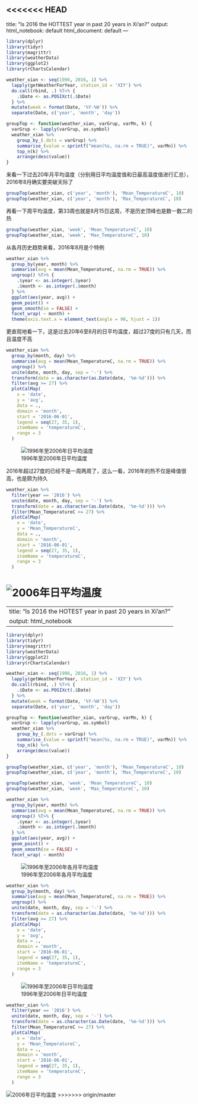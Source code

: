 <<<<<<< HEAD
---
title: "Is 2016 the HOTTEST year in past 20 years in Xi'an?"
output:
  html_notebook: default
  html_document: default
---

```r
library(dplyr)
library(tidyr)
library(magrittr)
library(weatherData)
library(ggplot2)
library(rChartsCalendar)

weather_xian <- seq(1996, 2016, 1) %>% 
  lapply(getWeatherForYear, station_id = 'XIY') %>% 
  do.call(rbind, .) %T>% {
    .$Date <- as.POSIXct(.$Date)
  } %>% 
  mutate(week = format(Date, '%Y-%W')) %>% 
  separate(Date, c('year', 'month', 'day'))

groupTop <- function(weather_xian, varGrup, varMn, k) {
  varGrup <- lapply(varGrup, as.symbol)
  weather_xian %>% 
    group_by_(.dots = varGrup) %>% 
    summarise_(value = sprintf("mean(%s, na.rm = TRUE)", varMn)) %>% 
    top_n(k) %>% 
    arrange(desc(value))
}

```

来看一下过去20年月平均温度（分别用日平均温度值和日最高温度值进行汇总），2016年8月确实要突破天际了
```r
groupTop(weather_xian, c('year', 'month'), 'Mean_TemperatureC', 10)
groupTop(weather_xian, c('year', 'month'), 'Max_TemperatureC', 10)
```

再看一下周平均温度，第33周也就是8月15日这周，不是历史顶峰也是数一数二的热
```r
groupTop(weather_xian, 'week', 'Mean_TemperatureC', 10)
groupTop(weather_xian, 'week', 'Max_TemperatureC', 10)
```

从各月历史趋势来看，2016年8月是个特例
```r
weather_xian %>% 
  group_by(year, month) %>% 
  summarise(avg = mean(Mean_TemperatureC, na.rm = TRUE)) %>% 
  ungroup() %T>% {
    .$year <- as.integer(.$year)
    .$month <- as.integer(.$month)
  } %>% 
  ggplot(aes(year, avg)) + 
  geom_point() + 
  geom_smooth(se = FALSE) + 
  facet_wrap( ~ month) + 
  theme(axis.text.x = element_text(angle = 90, hjust = 1))
```

更直观地看一下，这是过去20年6至8月的日平均温度，超过27度的只有几天，而且温度不高
```r
weather_xian %>% 
  group_by(month, day) %>% 
  summarise(avg = mean(Mean_TemperatureC, na.rm = TRUE)) %>% 
  ungroup() %>% 
  unite(date, month, day, sep = '-') %>% 
  transform(date = as.character(as.Date(date, '%m-%d'))) %>% 
  filter(avg >= 27) %>% 
  plotCalMap(
    x = 'date', 
    y = 'avg', 
    data = ., 
    domain = 'month', 
    start = '2016-06-01', 
    legend = seq(27, 35, 1), 
    itemName = 'temperatureC', 
    range = 3
  )
```

![1996年至2006年日平均温度](avg_1996_2016.png)

2016年超过27度的已经不是一周两周了，这么一看，2016年的热不仅是峰值很高，也是颇为持久
```r
weather_xian %>% 
  filter(year == '2016') %>% 
  unite(date, month, day, sep = '-') %>% 
  transform(date = as.character(as.Date(date, '%m-%d'))) %>% 
  filter(Mean_TemperatureC >= 27) %>% 
  plotCalMap(
    x = 'date', 
    y = 'Mean_TemperatureC', 
    data = ., 
    domain = 'month', 
    start = '2016-06-01', 
    legend = seq(27, 35, 1), 
    itemName = 'temperatureC', 
    range = 3
  )
```

![2006年日平均温度](avg_2016.png)
=======
---
title: "Is 2016 the HOTEST year in past 20 years in Xi'an?"
output: html_notebook
---

```r
library(dplyr)
library(tidyr)
library(magrittr)
library(weatherData)
library(ggplot2)
library(rChartsCalendar)

weather_xian <- seq(1996, 2016, 1) %>% 
  lapply(getWeatherForYear, station_id = 'XIY') %>% 
  do.call(rbind, .) %T>% {
    .$Date <- as.POSIXct(.$Date)
  } %>% 
  mutate(week = format(Date, '%Y-%W')) %>% 
  separate(Date, c('year', 'month', 'day'))

groupTop <- function(weather_xian, varGrup, varMn, k) {
  varGrup <- lapply(varGrup, as.symbol)
  weather_xian %>% 
    group_by_(.dots = varGrup) %>% 
    summarise_(value = sprintf("mean(%s, na.rm = TRUE)", varMn)) %>% 
    top_n(k) %>% 
    arrange(desc(value))
}

```

```r
groupTop(weather_xian, c('year', 'month'), 'Mean_TemperatureC', 10)
groupTop(weather_xian, c('year', 'month'), 'Max_TemperatureC', 10)
```

```r
groupTop(weather_xian, 'week', 'Mean_TemperatureC', 10)
groupTop(weather_xian, 'week', 'Max_TemperatureC', 10)
```

```r
weather_xian %>% 
  group_by(year, month) %>% 
  summarise(avg = mean(Mean_TemperatureC, na.rm = TRUE)) %>% 
  ungroup() %T>% {
    .$year <- as.integer(.$year)
    .$month <- as.integer(.$month)
  } %>% 
  ggplot(aes(year, avg)) + 
  geom_point() + 
  geom_smooth(se = FALSE) + 
  facet_wrap( ~ month)
```
![1996年至2006年各月平均温度](month_temp.png)

```r
weather_xian %>% 
  group_by(month, day) %>% 
  summarise(avg = mean(Mean_TemperatureC, na.rm = TRUE)) %>% 
  ungroup() %>% 
  unite(date, month, day, sep = '-') %>% 
  transform(date = as.character(as.Date(date, '%m-%d'))) %>% 
  filter(avg >= 27) %>% 
  plotCalMap(
    x = 'date', 
    y = 'avg', 
    data = ., 
    domain = 'month', 
    start = '2016-06-01', 
    legend = seq(27, 35, 1), 
    itemName = 'temperatureC', 
    range = 3
  )
```

![1996年至2006年日平均温度](avg_1996_2016.png)

```r
weather_xian %>% 
  filter(year == '2016') %>% 
  unite(date, month, day, sep = '-') %>% 
  transform(date = as.character(as.Date(date, '%m-%d'))) %>% 
  filter(Mean_TemperatureC >= 27) %>% 
  plotCalMap(
    x = 'date', 
    y = 'Mean_TemperatureC', 
    data = ., 
    domain = 'month', 
    start = '2016-06-01', 
    legend = seq(27, 35, 1), 
    itemName = 'temperatureC', 
    range = 3
  )
```

![2006年日平均温度](avg_2016.png)
>>>>>>> origin/master
